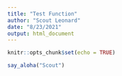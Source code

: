 ```yaml
---
title: "Test Function"
author: "Scout Leonard"
date: "8/23/2021"
output: html_document
---
```


```r
knitr::opts_chunk$set(echo = TRUE)
```

```r
say_aloha("Scout")
```

